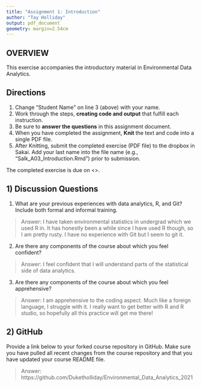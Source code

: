 ```yaml
---
title: "Assignment 1: Introduction"
author: "Tay Holliday"
output: pdf_document
geometry: margin=2.54cm
---
```


## OVERVIEW

This exercise accompanies the introductory material in Environmental Data Analytics. 

## Directions
1. Change "Student Name" on line 3 (above) with your name.
3. Work through the steps, **creating code and output** that fulfill each instruction.
4. Be sure to **answer the questions** in this assignment document.
6. When you have completed the assignment, **Knit** the text and code into a single PDF file.
8. After Knitting, submit the completed exercise (PDF file) to the dropbox in Sakai. Add your last name into the file name (e.g., "Salk_A03_Introduction.Rmd") prior to submission.

The completed exercise is due on <>.

## 1) Discussion Questions

1. What are your previous experiences with data analytics, R, and Git? Include both formal and informal training.

> Answer: I have taken environmental statistics in undergrad which we used R in. It has honestly been a while since I have used R though, so I am pretty rusty. I have no experience with Git but I seem to git it. 

2. Are there any components of the course about which you feel confident?

> Answer: I feel confident that I will understand parts of the statistical side of data analytics.

3. Are there any components of the course about which you feel apprehensive?

> Answer: I am apprehensive to the coding aspect. Much like a foreign language, I struggle with it. I really want to get better with R and R studio, so hopefully all this practice will get me there!


## 2) GitHub

Provide a link below to your forked course repository in GitHub. Make sure you have pulled all recent changes from the course repository  and that you have updated your course README file. 

> Answer: https://github.com/Duketholliday/Environmental_Data_Analytics_2021


